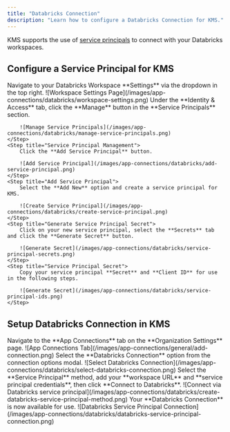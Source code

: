 ```yaml
---
title: "Databricks Connection"
description: "Learn how to configure a Databricks Connection for KMS."
---
```


KMS supports the use of [service principals](https://docs.databricks.com/en/admin/users-groups/service-principals.html) to connect with your Databricks workspaces.

## Configure a Service Principal for KMS

<Steps>
    <Step title="Databricks Workspace Settings">
        Navigate to your Databricks Workspace **Settings** via the dropdown in the top right.
        ![Workspace Settings Page](/images/app-connections/databricks/workspace-settings.png)
    </Step>
    <Step title="Manage Service Principals">
        Under the **Identity & Access** tab, click the **Manage** button in the **Service Principals** section.

        ![Manage Service Principals](/images/app-connections/databricks/manage-service-principals.png)
    </Step>
    <Step title="Service Principal Management">
        Click the **Add Service Principal** button.

        ![Add Service Principal](/images/app-connections/databricks/add-service-principal.png)
    </Step>
    <Step title="Add Service Principal">
        Select the **Add New** option and create a service principal for KMS.

        ![Create Service Principal](/images/app-connections/databricks/create-service-principal.png)
    </Step>
    <Step title="Generate Service Principal Secret">
        Click on your new service principal, select the **Secrets** tab and click the **Generate Secret** button.

        ![Generate Secret](/images/app-connections/databricks/service-principal-secrets.png)
    </Step>
    <Step title="Service Principal Secret">
        Copy your service principal **Secret** and **Client ID** for use in the following steps.

        ![Generate Secret](/images/app-connections/databricks/service-principal-ids.png)
    </Step>
</Steps>

## Setup Databricks Connection in KMS

<Steps>
  <Step title="Navigate to App Connections">
    Navigate to the **App Connections** tab on the **Organization Settings**
    page. ![App Connections
    Tab](/images/app-connections/general/add-connection.png)
  </Step>
  <Step title="Add Connection">
    Select the **Databricks Connection** option from the connection options modal.
    ![Select Databricks
    Connection](/images/app-connections/databricks/select-databricks-connection.png)
  </Step>
  <Step title="Authorize Connection">
    Select the **Service Principal** method, add your **workspace URL** and **service principal credentials**, then click **Connect to
    Databricks**. ![Connect via Databricks
    service principal](/images/app-connections/databricks/create-databricks-service-principal-method.png)
  </Step>
  <Step title="Connection Created">
    Your **Databricks Connection** is now available for use. ![Databricks Service Principal
    Connection](/images/app-connections/databricks/databricks-service-principal-connection.png)
  </Step>
</Steps>
